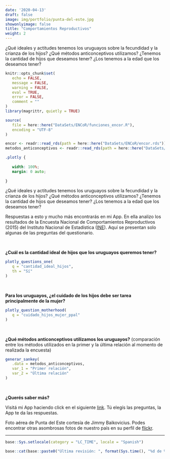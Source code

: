 ```yaml
---
date: '2020-04-13'
draft: false
image: img/portfolio/punta-del-este.jpg
showonlyimage: false
title: "Comportamientos Reproductivos"
weight: 2
---
```


¿Qué ideales y actitudes tenemos los uruguayos sobre la fecundidad y la crianza de los hijos? ¿Qué métodos anticonceptivos utilizamos? ¿Tenemos la cantidad de hijos que deseamos tener? ¿Los tenemos a la edad que los deseamos tener?

<!--more-->

```r
knitr::opts_chunk$set(
   echo = FALSE,
   message = FALSE,
   warning = FALSE,
   eval = TRUE,
   error = FALSE,
   comment = ""
)
library(magrittr, quietly = TRUE)
```

```r
source(
   file = here::here("DataSets/ENCoR/funciones_encor.R"),
   encoding = "UTF-8"
)
```

```r
encor <- readr::read_rds(path = here::here("DataSets/ENCoR/encor.rds"))
metodos_anticonceptivos <- readr::read_rds(path = here::here("DataSets/ENCoR/metodos_anticonceptivos.rds"))
```

```css
.plotly {
   
   width: 100%;
   margin: 0 auto;
   
}
```

¿Qué ideales y actitudes tenemos los uruguayos sobre la fecundidad y la crianza de los hijos? ¿Qué métodos anticonceptivos utilizamos? ¿Tenemos la cantidad de hijos que deseamos tener? ¿Los tenemos a la edad que los deseamos tener?

Respuestas a esto y mucho más encontrarás en mi App. En ella analizo los resultados de la Encuesta Nacional de Comportamientos Reproductivos (2015) del Instituto Nacional de Estadística ([INE](http://www.ine.gub.uy/)). Aquí se presentan solo algunas de las preguntas del questionario.

<br>

**¿Cuál es la cantidad ideal de hijos que los uruguayos queremos tener?**

```r
plotly_questions_one(
   q = "cantidad_ideal_hijos",
   th = "Sí"
)
```

<br>

**Para los uruguayos, ¿el cuidado de los hijos debe ser tarea principalmente de la mujer?**

```r
plotly_question_motherhood(
   q = "cuidado_hijos_mujer_ppal"
)
```

<br>

**¿Qué métodos anticonceptivos utilizamos los uruguayos?** (comparación entre los métodos utilizados en la primer y la última relación al momento de realizada la encuesta)

```r
generar_sankey(
   .data = metodos_anticonceptivos,
   var_1 = "Primer relación",
   var_2 = "Última relación"
)
```

<br>

**¿Querés saber más?**

Visitá mi App haciendo click en el siguiente [link](https://daczarne.shinyapps.io/AppENCoR/). Tú elegís las preguntas, la App te da las respuestas.

Foto aérea de Punta del Este cortesía de Jimmy Baikovicius. Podes encontrar otras asombrosas fotos de nuestro país en su perfil de [flickr](https://www.flickr.com/photos/jikatu/).

***

```r
base::Sys.setlocale(category = "LC_TIME", locale = "Spanish")
```

```r
base::cat(base::paste0("Última revisión: ", format(Sys.time(), "%d de %B de %Y")))
```
